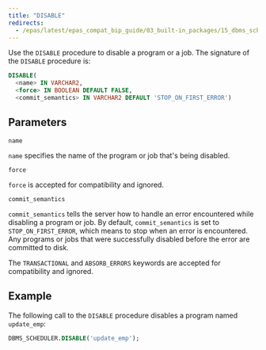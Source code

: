 ```yaml
---
title: "DISABLE"
redirects:
  - /epas/latest/epas_compat_bip_guide/03_built-in_packages/15_dbms_scheduler/06_dbms_scheduler_disable/ #generated for docs/epas/reorg-role-use-case-mode
---
```


<div id="dbms_scheduler_disable" class="registered_link"></div>

Use the `DISABLE` procedure to disable a program or a job. The signature of the `DISABLE` procedure is:

```sql
DISABLE(
  <name> IN VARCHAR2,
  <force> IN BOOLEAN DEFAULT FALSE,
  <commit_semantics> IN VARCHAR2 DEFAULT 'STOP_ON_FIRST_ERROR')
```

## Parameters

`name`

 `name` specifies the name of the program or job that's being disabled.

`force`

 `force` is accepted for compatibility and ignored.

`commit_semantics`

 `commit_semantics` tells the server how to handle an error encountered while disabling a program or job. By default, `commit_semantics` is set to `STOP_ON_FIRST_ERROR`, which means to stop when an error is encountered. Any programs or jobs that were successfully disabled before the error are committed to disk.

 The `TRANSACTIONAL` and `ABSORB_ERRORS` keywords are accepted for compatibility and ignored.

## Example

The following call to the `DISABLE` procedure disables a program named `update_emp`:

```sql
DBMS_SCHEDULER.DISABLE('update_emp');
```
